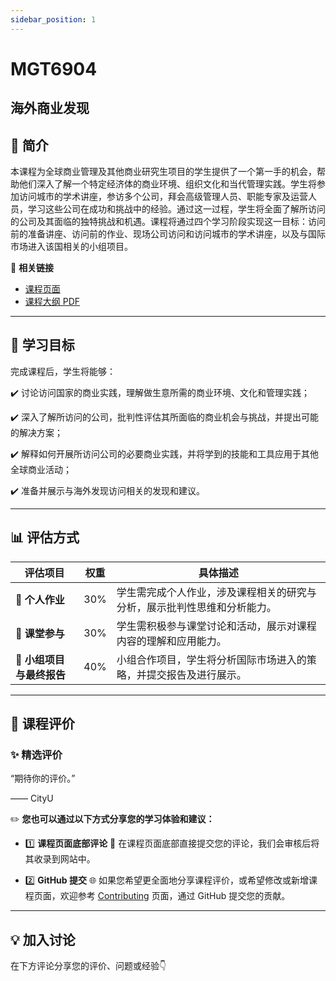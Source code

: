 ```yaml
---
sidebar_position: 1
---
```


# MGT6904
## 海外商业发现

## **📘 简介**
本课程为全球商业管理及其他商业研究生项目的学生提供了一个第一手的机会，帮助他们深入了解一个特定经济体的商业环境、组织文化和当代管理实践。学生将参加访问城市的学术讲座，参访多个公司，拜会高级管理人员、职能专家及运营人员，学习这些公司在成功和挑战中的经验。通过这一过程，学生将全面了解所访问的公司及其面临的独特挑战和机遇。课程将通过四个学习阶段实现这一目标：访问前的准备讲座、访问前的作业、现场公司访问和访问城市的学术讲座，以及与国际市场进入该国相关的小组项目。

🔗 **相关链接**
- [课程页面](https://www.cityu.edu.hk/catalogue/pg/202425/course/MGT6904.htm)
- [课程大纲 PDF](https://www.cityu.edu.hk/catalogue/pg/202425/course/MGT6904.pdf)

---

## **🎯 学习目标**

完成课程后，学生将能够：

✔️ 讨论访问国家的商业实践，理解做生意所需的商业环境、文化和管理实践；

✔️ 深入了解所访问的公司，批判性评估其所面临的商业机会与挑战，并提出可能的解决方案；

✔️ 解释如何开展所访问公司的必要商业实践，并将学到的技能和工具应用于其他全球商业活动；

✔️ 准备并展示与海外发现访问相关的发现和建议。

---

## **📊 评估方式**

| **评估项目**           | **权重** | **具体描述**                                                                                       |
|-----------------------|---------|---------------------------------------------------------------------------------------------------|
| **📄 个人作业**        | 30%     | 学生需完成个人作业，涉及课程相关的研究与分析，展示批判性思维和分析能力。                        |
| **📄 课堂参与**        | 30%     | 学生需积极参与课堂讨论和活动，展示对课程内容的理解和应用能力。                                  |
| **📄 小组项目与最终报告** | 40%     | 小组合作项目，学生将分析国际市场进入的策略，并提交报告及进行展示。                             |

---

## **💬 课程评价**

### ✨ **精选评价**
<div className={commentStyles.commentBox}>
    <p className={commentStyles.commentText}>
        “期待你的评价。”
    </p>
    <p className={commentStyles.commentAuthor}>—— CityU</p>
</div>

✏️ **您也可以通过以下方式分享您的学习体验和建议：**

- 1️⃣ **课程页面底部评论**
💬 在课程页面底部直接提交您的评论，我们会审核后将其收录到网站中。

- 2️⃣ **GitHub 提交**
🌐 如果您希望更全面地分享课程评价，或希望修改或新增课程页面，欢迎参考 [Contributing](https://penjc.github.io/CityU/contributing) 页面，通过 GitHub 提交您的贡献。


---

## **💡 加入讨论**

在下方评论分享您的评价、问题或经验👇
<Utterances />